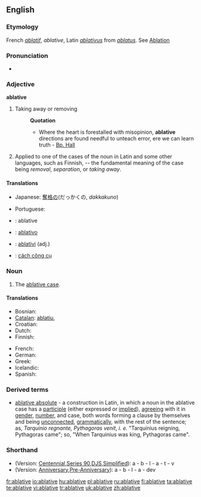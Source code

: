 ==English==

===Etymology===
French ''[[ablatif]]'', ''ablative'', Latin ''[[ablativus]]'' from ''[[ablatus]]''. See [[Ablation]]

===Pronunciation===
* {{audio|en-us-ablative.ogg|Audio (US)}}

===Adjective===
'''ablative'''

# {{obsolete}} Taking away or removing
#: '''Quotation'''
#:* Where the heart is forestalled with misopinion, '''ablative''' directions are found needful to unteach error, ere we can learn truth - [[Bp. Hall]]
# {{grammar}} Applied to one of the cases of the noun in Latin and some other languages, such as Finnish, -- the fundamental meaning of the case being ''removal'', ''separation'', or ''taking away''.

====Translations====
{{trans-top|taking away}}
* Japanese: [[奪格の]](だっかくの, ''dakkakuno'')
{{trans-mid}}
{{trans-bottom}}
{{trans-top|applied to one of the cases of the noun in other language}}
* Portuguese: {{t+|pt|ablativo}}
{{trans-mid}}
{{trans-bottom}}
{{checktrans-top}}
* {{ttbc|Interlingua}}: ablative
* {{ttbc|Italian}}: [[ablativo]]
{{trans-mid}}
* {{ttbc|Novial}}: [[ablativi]] (adj.)
* {{ttbc|Vietnamese}}: [[cách công cụ]]
{{trans-bottom}}

===Noun===
{{en-noun}}

# {{grammar}} The [[ablative case]].

====Translations====
{{trans-top|(grammar) the ablative case}}
* Bosnian: {{t-|bs|ablativ|m}}
* [[Catalan]]: [[ablatiu]], {{m}}
* Croatian: {{t-|hr|ablativ|m}}
* Dutch: {{t+|nl|ablatief|m}}
* Finnish: {{t+|fi|ablatiivi}}
{{trans-mid}}
* French: {{t+|fr|ablatif|m}}
* German: {{t-|de|ablativ|m}}
* Greek: {{t+|el|αφαιρετική|f|sc=Grek}}
* Icelandic: {{t+|is|sviftifall|n}}
* Spanish: {{t+|es|ablativo|m}}
{{trans-bottom}}

===Derived terms===
* [[ablative absolute]] - a construction in Latin, in which a noun in the ablative case has a [[participle]] (either expressed or [[implied]]), [[agreeing]] with it in [[gender]], [[number]], and case, both words forming a clause by themselves and being [[unconnected]], [[grammatically]], with the rest of the sentence; as, ''Tarquinio regnante, Pythagoras venit'', ''i. e.'' "Tarquinius reigning, Pythagoras came"; so, "When Tarquinius was king, Pythagoras came".

===Shorthand===
* (Version: [http://en.wikipedia.org/wiki/Gregg_Shorthand#Centennial_Gregg_Shorthand Centennial],[http://en.wikipedia.org/wiki/Gregg_Shorthand#Series_90_Gregg_Shorthand  Series 90],[http://en.wikipedia.org/wiki/Gregg_Shorthand#Diamond_Jubilee_Gregg_Shorthand  DJS],[http://en.wikipedia.org/wiki/Gregg_Shorthand#Simplified_Gregg_Shorthand Simplified]): a - b - l - a - t - v
* (Version: [http://en.wikipedia.org/wiki/Gregg_Shorthand#Anniversary_Gregg_Shorthand Anniversary],[http://en.wikipedia.org/wiki/Gregg_Shorthand#Pre-Anniversary_Gregg_Shorthand Pre-Anniversary]): a - b - l - a - dev

[[fr:ablative]]
[[io:ablative]]
[[hu:ablative]]
[[pl:ablative]]
[[ru:ablative]]
[[fi:ablative]]
[[ta:ablative]]
[[te:ablative]]
[[vi:ablative]]
[[tr:ablative]]
[[uk:ablative]]
[[zh:ablative]]